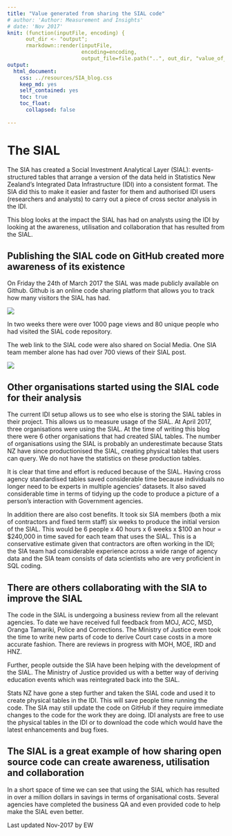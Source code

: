```yaml
---
title: "Value generated from sharing the SIAL code"
# author: 'Author: Measurement and Insights'
# date: 'Nov 2017'
knit: (function(inputFile, encoding) { 
      out_dir <- "output";
      rmarkdown::render(inputFile,
                        encoding=encoding, 
                        output_file=file.path("..", out_dir, "value_of_code_sharing.html")) })
output:
  html_document:
    css: ../resources/SIA_blog.css
    keep_md: yes
    self_contained: yes
    toc: true
    toc_float: 
      collapsed: false
      
---
```


# The SIAL
The SIA has created a Social Investment Analytical Layer (SIAL): events-structured tables that arrange a version of the data held in Statistics New Zealand's Integrated Data Infrastructure (IDI) into a consistent format. The SIA did this to make it easier and faster for them and authorised IDI users (researchers and analysts) to carry out a piece of cross sector analysis in the IDI. 

This blog looks at the impact the SIAL has had on analysts using the IDI by looking at the awareness, utilisation and collaboration that has resulted from the SIAL.

## Publishing the SIAL code on GitHub created more awareness of its existence

On Friday the 24th of March 2017 the SIAL was made publicly available on Github. Github is an online code sharing platform that allows you to track how many visitors the SIAL has had.

<div class="jumbotron">
![](../resources/sial_visitors.png)

</div>

In two weeks there were over 1000 page views and 80 unique people who had visited the SIAL code repository.

The web link to the SIAL code were also shared on Social Media. One SIA team member alone has had over 700 views of their SIAL post.

<div class="jumbotron">
![](../resources/sial_linkedin.png)

</div>


## Other organisations started using the SIAL code for their analysis
The current IDI setup allows us to see who else is storing the SIAL tables in their project. This allows us to measure usage of the SIAL. At April 2017, three organisations were using the SIAL. At the time of writing this blog there were 6 other organisations that had created SIAL tables. The number of organisations using the SIAL is probably an underestimate because Stats NZ have since productionised the SIAL, creating physical tables that users can query. We do not have the statistics on these production tables.

It is clear that time and effort is reduced because of the SIAL. Having cross agency standardised tables saved considerable time because individuals no longer need to be experts in multiple agencies' datasets. It also saved considerable time in terms of tidying up the code to produce a picture of a person's interaction with Government agencies.

In addition there are also cost benefits. It took six SIA members (both a mix of contractors and fixed term staff) six weeks to produce the initial version of the SIAL. This would be 6 people x 40 hours x 6 weeks x $100 an hour = $240,000 in time saved for each team that uses the SIAL. This is a conservative estimate given that contractors are often working in the IDI; the SIA team had considerable experience across a wide range of agency data and the SIA team consists of data scientists who are very proficient in SQL coding.

## There are others collaborating with the SIA to improve the SIAL
The code in the SIAL is undergoing a business review from all the relevant agencies. To date we have received full feedback from MOJ, ACC, MSD, Oranga Tamariki, Police and Corrections. The Ministry of Justice even took the time to write new parts of code to derive Court case costs in a more accurate fashion. There are reviews in progress with MOH, MOE, IRD and HNZ.

Further, people outside the SIA have been helping with the development of the SIAL. The Ministry of Justice provided us with a better way of deriving education events which was reintegrated back into the SIAL.

Stats NZ have gone a step further and taken the SIAL code and used it to create physical tables in the IDI. This will save people time running the code. The SIA may still update the code on GitHub if they require immediate changes to the code for the work they are doing. IDI analysts are free to use the physical tables in the IDI or to download the code which would have the latest enhancements and bug fixes.


## The SIAL is a great example of how sharing open source code can create awareness, utilisation and collaboration
In a short space of time we can see that using the SIAL which has resulted in over a million dollars in savings in terms of organisational costs. Several agencies have completed the business QA and even provided code to help make the SIAL even better.


Last updated Nov-2017 by EW


